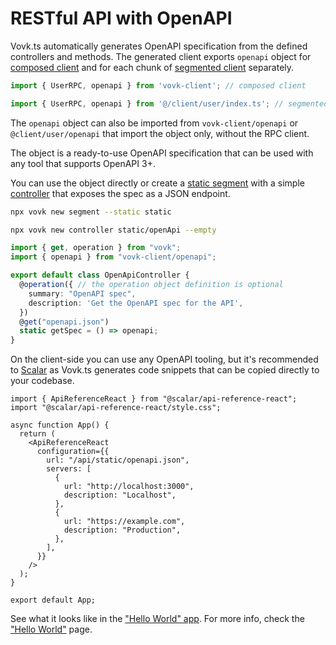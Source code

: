 # RESTful API with OpenAPI

Vovk.ts automatically generates OpenAPI specification from the defined controllers and methods. The generated client exports `openapi` object for [composed client](/composed) and for each chunk of [segmented client](/segmented) separately.

```ts
import { UserRPC, openapi } from 'vovk-client'; // composed client
```

```ts
import { UserRPC, openapi } from '@/client/user/index.ts'; // segmented client
```

The `openapi` object can also be imported from `vovk-client/openapi` or `@client/user/openapi` that import the object only, without the RPC client.

The object is a ready-to-use OpenAPI specification that can be used with any tool that supports OpenAPI 3+.

You can use the object directly or create a [static segment](/segment/static) with a simple [controller](/controller) that exposes the spec as a JSON endpoint.

```sh npm2yarn
npx vovk new segment --static static
```

```sh npm2yarn
npx vovk new controller static/openApi --empty
```

```ts filename="src/modules/static/openapi/OpenApiController.ts"
import { get, operation } from "vovk";
import { openapi } from "vovk-client/openapi";

export default class OpenApiController {
  @operation({ // the operation object definition is optional
    summary: "OpenAPI spec",
    description: 'Get the OpenAPI spec for the API',
  })
  @get("openapi.json")
  static getSpec = () => openapi;
}
```

On the client-side you can use any OpenAPI tooling, but it's recommended to [Scalar](https://www.npmjs.com/package/@scalar/api-reference-react) as Vovk.ts generates code snippets that can be copied directly to your codebase.


```tsx
import { ApiReferenceReact } from "@scalar/api-reference-react";
import "@scalar/api-reference-react/style.css";

async function App() {
  return (
    <ApiReferenceReact
      configuration={{
        url: "/api/static/openapi.json",
        servers: [
          {
            url: "http://localhost:3000",
            description: "Localhost",
          },
          {
            url: "https://example.com",
            description: "Production",
          },
        ],
      }}
    />
  );
}

export default App;
```

See what it looks like in the ["Hello World" app](https://vovk-hello-world.vercel.app/openapi). For more info, check the ["Hello World"](/hello-world) page.
